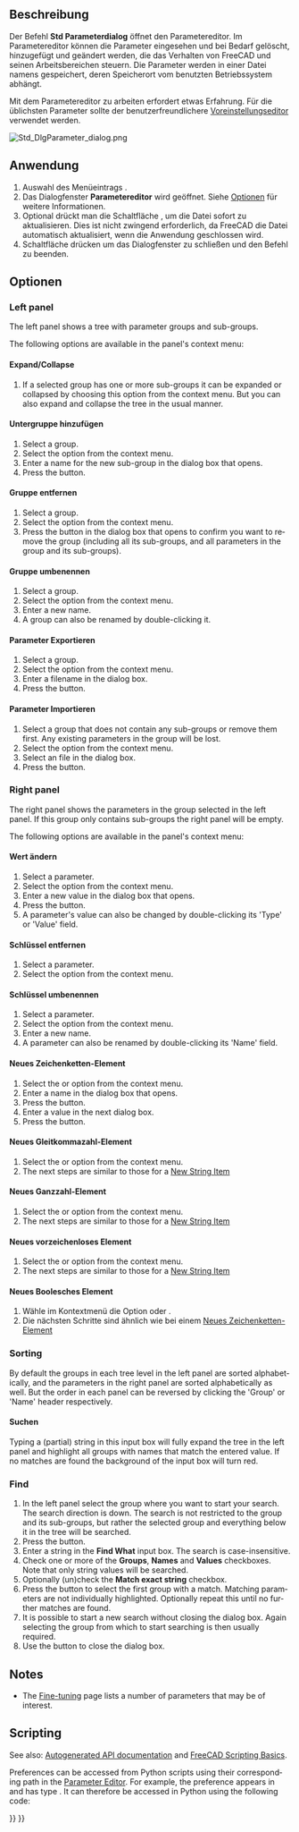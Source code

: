 <languages/>

{{Docnav/de
|[[Std_ProjectUtil/de|ProjektHilfsprogramm]]
|[[Std_DlgCustomize/de|DlgAnpassen]]
|[[Std_Tools_Menu/de|Std Menü Werkzeug]]
|IconL=Std_ProjectUtil.svg
|IconR=Std_DlgCustomize.svg
|IconC=Freecad.svg
}}

{{GuiCommand/de
|Name=Std DlgParameter
|Name/de=Std Parameterdialog
|MenuLocation=Werkzeuge → Parameter bearbeiten...
|Workbenches=Alle
|SeeAlso=[[Preferences_Editor/de|Voreinstellungseditor]]
}}

<span id="Description"></span>
==Beschreibung==

Der Befehl '''Std Parameterdialog''' öffnet den Parametereditor. Im Parametereditor können die Parameter eingesehen und bei Bedarf gelöscht, hinzugefügt und geändert werden, die das Verhalten von FreeCAD und seinen Arbeitsbereichen steuern. Die Parameter werden in einer Datei namens {{FileName|user.cfg}} gespeichert, deren Speicherort vom benutzten Betriebssystem abhängt.

Mit dem Parametereditor zu arbeiten erfordert etwas Erfahrung. Für die üblichsten Parameter sollte der benutzerfreundlichere [[Preferences_Editor/de|Voreinstellungseditor]] verwendet werden.

[[Image:Std_DlgParameter_dialog.png]]
{{Caption|Das Dialogfenster des Parametereditors}}

<span id="Usage"></span>
==Anwendung==

# Auswahl des Menüeintrags {{MenuCommand|Werkzeuge → [[Image:Std_DlgParameter.svg|16px]] Parameter bearbeiten...}}.
# Das Dialogfenster '''Parametereditor''' wird geöffnet. Siehe [[#Optionen|Optionen]] für weitere Informationen.
# Optional drückt man die Schaltfläche {{Button|Speichern}}, um die Datei {{FileName|user.cfg}} sofort zu aktualisieren. Dies ist nicht zwingend erforderlich, da FreeCAD die Datei automatisch aktualisiert, wenn die Anwendung geschlossen wird.
# Schaltfläche {{Button|Schließen}} drücken um das Dialogfenster zu schließen und den Befehl zu beenden.

<span id="Options"></span>
==Optionen==

<div lang="en" dir="ltr" class="mw-content-ltr">
===Left panel===
</div>

<div lang="en" dir="ltr" class="mw-content-ltr">
The left panel shows a tree with parameter groups and sub-groups.
</div>

<div lang="en" dir="ltr" class="mw-content-ltr">
The following options are available in the panel's context menu:
</div>

<div lang="en" dir="ltr" class="mw-content-ltr">
====Expand/Collapse====
</div>

<div lang="en" dir="ltr" class="mw-content-ltr">
# If a selected group has one or more sub-groups it can be expanded or collapsed by choosing this option from the context menu. But you can also expand and collapse the tree in the usual manner.
</div>

<span id="Add_Sub-Group"></span>
====Untergruppe hinzufügen====

<div lang="en" dir="ltr" class="mw-content-ltr">
# Select a group.
# Select the {{MenuCommand|Add Sub-Group}} option from the context menu.
# Enter a name for the new sub-group in the dialog box that opens.
# Press the {{Button|OK}} button.
</div>

<span id="Remove_Group"></span>
====Gruppe entfernen====

<div lang="en" dir="ltr" class="mw-content-ltr">
# Select a group.
# Select the {{MenuCommand|Remove Group}} option from the context menu.
# Press the {{Button|Yes}} button in the dialog box that opens to confirm you want to remove the group (including all its sub-groups, and all parameters in the group and its sub-groups).
</div>

<span id="Rename_Group"></span>
====Gruppe umbenennen====

<div lang="en" dir="ltr" class="mw-content-ltr">
# Select a group.
# Select the {{MenuCommand|Rename Group}} option from the context menu.
# Enter a new name.
# A group can also be renamed by double-clicking it.
</div>

<span id="Export_Parameter"></span>
====Parameter Exportieren====

<div lang="en" dir="ltr" class="mw-content-ltr">
# Select a group.
# Select the {{MenuCommand|Export Parameter}} option from the context menu.
# Enter a filename in the dialog box.
# Press the {{Button|Save}} button.
</div>

<span id="Import_Parameter"></span>
====Parameter Importieren====

<div lang="en" dir="ltr" class="mw-content-ltr">
# Select a group that does not contain any sub-groups or remove them first. Any existing parameters in the group will be lost.
# Select the {{MenuCommand|Import Parameter}} option from the context menu.
# Select an {{FileName|*.FCParam}} file in the dialog box.
# Press the {{Button|Open}} button.
</div>

<div lang="en" dir="ltr" class="mw-content-ltr">
===Right panel===
</div>

<div lang="en" dir="ltr" class="mw-content-ltr">
The right panel shows the parameters in the group selected in the left panel. If this group only contains sub-groups the right panel will be empty.
</div>

<div lang="en" dir="ltr" class="mw-content-ltr">
The following options are available in the panel's context menu:
</div>

<span id="Change_Value"></span>
====Wert ändern====

<div lang="en" dir="ltr" class="mw-content-ltr">
# Select a parameter.
# Select the {{MenuCommand|Change Value}} option from the context menu.
# Enter a new value in the dialog box that opens.
# Press the {{Button|OK}} button.
# A parameter's value can also be changed by double-clicking its 'Type' or 'Value' field.
</div>

<span id="Remove_Key"></span>
====Schlüssel entfernen====

<div lang="en" dir="ltr" class="mw-content-ltr">
# Select a parameter.
# Select the {{MenuCommand|Remove Key}} option from the context menu.
</div>

<span id="Rename_Key"></span>
====Schlüssel umbenennen====

<div lang="en" dir="ltr" class="mw-content-ltr">
# Select a parameter.
# Select the {{MenuCommand|Rename Key}} option from the context menu.
# Enter a new name.
# A parameter can also be renamed by double-clicking its 'Name' field.
</div>

<span id="New_String_Item"></span>
====Neues Zeichenketten-Element====

<div lang="en" dir="ltr" class="mw-content-ltr">
# Select the {{MenuCommand|New String Item}} or {{MenuCommand|New → New String Item}} option from the context menu.
# Enter a name in the dialog box that opens.
# Press the {{Button|OK}} button.
# Enter a value in the next dialog box.
# Press the {{Button|OK}} button.
</div>

<span id="New_Float_Item"></span>
====Neues Gleitkommazahl-Element====

<div lang="en" dir="ltr" class="mw-content-ltr">
# Select the {{MenuCommand|New Float Item}} or {{MenuCommand|New → New Float Item}} option from the context menu.
# The next steps are similar to those for a [[#New_String_Item|New String Item]]
</div>

<span id="New_Integer_Item"></span>
====Neues Ganzzahl-Element====

<div lang="en" dir="ltr" class="mw-content-ltr">
# Select the {{MenuCommand|New Integer Item}} or {{MenuCommand|New → New Integer Item}} option from the context menu.
# The next steps are similar to those for a [[#New_String_Item|New String Item]]
</div>

<span id="New_Unsigned_Item"></span>
====Neues vorzeichenloses Element====

<div lang="en" dir="ltr" class="mw-content-ltr">
# Select the {{MenuCommand|New Unsigned Item}} or {{MenuCommand|New → New Unsigned Item}} option from the context menu.
# The next steps are similar to those for a [[#New_String_Item|New String Item]]
</div>

<span id="New_Boolean_Item"></span>
====Neues Boolesches Element====

# Wähle im Kontextmenü die Option {{MenuCommand|Neues Boolesches Element}} oder {{MenuCommand|Neu → Neues Boolesches Element}}.
# Die nächsten Schritte sind ähnlich wie bei einem [[#New_String_Item|Neues Zeichenketten-Element]]

<div lang="en" dir="ltr" class="mw-content-ltr">
===Sorting===
</div>

<div lang="en" dir="ltr" class="mw-content-ltr">
By default the groups in each tree level in the left panel are sorted alphabetically, and the parameters in the right  panel are sorted alphabetically as well. But the order in each panel can be reversed by clicking the 'Group' or 'Name' header respectively.
</div>

<span id="Search"></span>
====Suchen====

<div lang="en" dir="ltr" class="mw-content-ltr">
Typing a (partial) string in this input box will fully expand the tree in the left panel and highlight all groups with names that match the entered value. If no matches are found the background of the input box will turn red.
</div>

<div lang="en" dir="ltr" class="mw-content-ltr">
===Find===
</div>

<div lang="en" dir="ltr" class="mw-content-ltr">
# In the left panel select the group where you want to start your search. The search direction is down. The search is not restricted to the group and its sub-groups, but rather the selected group and everything below it in the tree will be searched.
# Press the {{Button|Find}} button.
# Enter a string in the '''Find What''' input box. The search is case-insensitive.
# Check one or more of the '''Groups''', '''Names''' and '''Values''' checkboxes. Note that only string values will be searched.
# Optionally (un)check the '''Match exact string''' checkbox.
# Press the {{Button|Find Next}} button to select the first group with a match. Matching parameters are not individually highlighted. Optionally repeat this until no further matches are found.
# It is possible to start a new search without closing the dialog box. Again selecting the group from which to start searching is then usually required.
# Use the {{Button|Cancel}} button to close the dialog box.
</div>

<div lang="en" dir="ltr" class="mw-content-ltr">
==Notes==
</div>

<div lang="en" dir="ltr" class="mw-content-ltr">
* The [[Fine-tuning|Fine-tuning]] page lists a number of parameters that may be of interest.
</div>

<div lang="en" dir="ltr" class="mw-content-ltr">
==Scripting==
</div>

<div lang="en" dir="ltr" class="mw-content-ltr">
See also: [https://freecad.github.io/SourceDoc/ Autogenerated API documentation] and [[FreeCAD_Scripting_Basics|FreeCAD Scripting Basics]].
</div>

<div lang="en" dir="ltr" class="mw-content-ltr">
Preferences can be accessed from Python scripts using their corresponding path in the [[Std_DlgParameter|Parameter Editor]]. For example, the {{MenuCommand|Edit → Preferences → Import-Export → DXF → Import Settings → Join geometry}} preference appears in {{MenuCommand|Tools → Edit parameters → BaseApp → Preferences → Mod → Draft → dxfCreatePart}} and has type {{incode|Boolean}}. It can therefore be accessed in Python using the following code:
</div>

{{Code|code=
# get:
App.ParamGet("User parameter:BaseApp/Preferences/Mod/Draft").GetBool("dxfCreatePart")
# set:
App.ParamGet("User parameter:BaseApp/Preferences/Mod/Draft").SetBool("dxfCreatePart", True)
}}


{{Docnav/de
|[[Std_ProjectUtil/de|ProjektHilfsprogramm]]
|[[Std_DlgCustomize/de|DlgAnpassen]]
|[[Std_Tools_Menu/de|Std Menü Werkzeug]]
|IconL=Std_ProjectUtil.svg
|IconR=Std_DlgCustomize.svg
|IconC=Freecad.svg
}}

{{Std_Base_navi{{#translation:}}}}
{{Userdocnavi{{#translation:}}}}